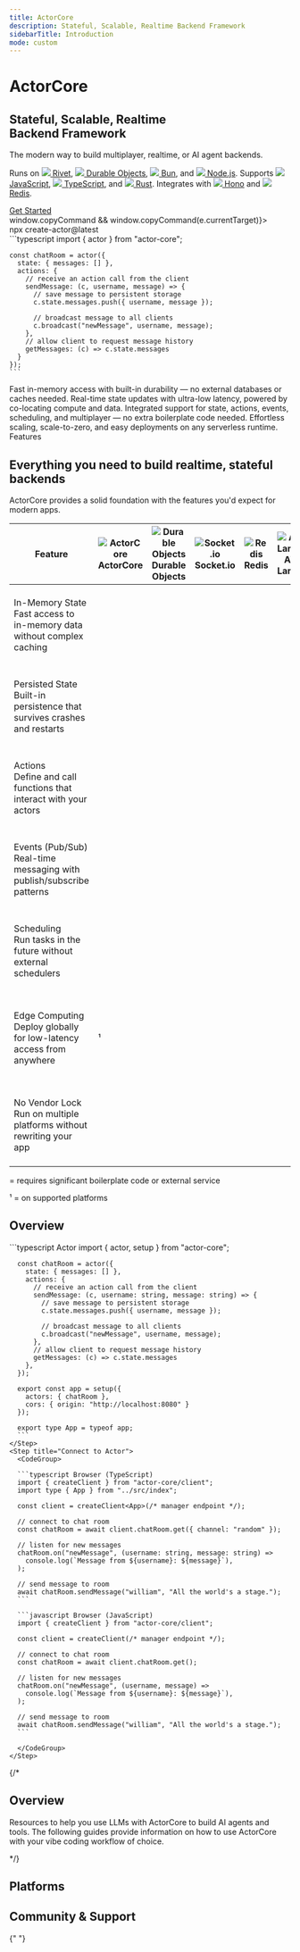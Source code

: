 ```yaml
---
title: ActorCore
description: Stateful, Scalable, Realtime Backend Framework
sidebarTitle: Introduction
mode: custom
---
```


<div className="landing-root">

<CardGroup cols={2}>
  <div>
    <h1 style={{ fontSize: "2.25rem", fontWeight: "bold", marginBottom: "0.5rem", color: "#ff4f00" }}>ActorCore</h1>
    <h2 style={{ fontSize: "2.25rem", marginBottom: "1rem", color: "white" }}>Stateful, Scalable, Realtime<br/>Backend Framework</h2>
    <p style={{ fontSize: "1.125rem", marginBottom: "1rem" }}>The modern way to build multiplayer, realtime, or AI agent backends.</p>
    <p style={{ fontSize: "1.125rem" }}>
      Runs on 
      <a class="platform-link no-break" href="/platforms/rivet"><img class="inline-icon" src="/images/platforms/rivet-white.svg" /> Rivet</a>, 
      <a class="platform-link no-break" href="/platforms/cloudflare-workers"><img class="inline-icon" src="/images/platforms/cloudflare-workers.svg" /> Durable Objects</a>, 
      <a class="platform-link no-break" href="/platforms/bun"><img class="inline-icon" src="/images/platforms/bun.svg" /> Bun</a>, and 
      <a class="platform-link no-break" href="/platforms/nodejs"><img class="inline-icon" src="/images/platforms/nodejs.svg" /> Node.js</a>.
	  Supports
      <a class="platform-link no-break" href="/clients/javascript"><img class="inline-icon" src="/images/clients/javascript.svg" /> JavaScript</a>, 
      <a class="platform-link no-break" href="/clients/javascript"><img class="inline-icon" src="/images/clients/typescript.svg" /> TypeScript</a>, and 
      <a class="platform-link no-break" href="/clients/rust"><img class="inline-icon" src="/images/clients/rust.svg" /> Rust</a>.
	  Integrates with 
      <a class="platform-link no-break" href="/integrations/hono"><img class="inline-icon" src="/images/platforms/hono.svg" /> Hono</a> and 
      <a class="platform-link no-break" href="/drivers/redis"><img class="inline-icon" src="/images/platforms/redis.svg" /> Redis</a>.
    </p> 
    <div className="buttons-container">
      <a href="/concepts/overview" className="button button-orange">Get Started</a>
      <div className="copy-command-container copy-command-button" 
        onClick={(e) => window.copyCommand && window.copyCommand(e.currentTarget)}>
        <div className="copy-command-text">
          npx create-actor@latest
        </div>
        <div className="icon-container">
          <div className="copy-icon"><Icon icon="copy" /></div>
          <div className="check-icon"><Icon icon="check" /></div>
        </div>
      </div>
    </div>
  </div>
  <div className="hero-code-block" style={{ marginTop: "-1.25rem" }}>
    ```typescript
    import { actor } from "actor-core";

    const chatRoom = actor({
	  state: { messages: [] },
      actions: {
        // receive an action call from the client
        sendMessage: (c, username, message) => {
          // save message to persistent storage
          c.state.messages.push({ username, message });

          // broadcast message to all clients
          c.broadcast("newMessage", username, message);
        },
		// allow client to request message history
		getMessages: (c) => c.state.messages
      }
    });
    ```
  </div>
</CardGroup>

<div style={{ height: "16px" }} />

<CardGroup cols={2}>
  <Card title="Persistent, In-Memory State" icon="floppy-disk">
    Fast in-memory access with built-in durability — no external databases or
    caches needed.
  </Card>
  <Card title="Ultra-Fast State Updates" icon="bolt">
    Real-time state updates with ultra-low latency, powered by co-locating
    compute and data.
  </Card>
  <Card title="Batteries Included" icon="hammer-brush">
    Integrated support for state, actions, events, scheduling, and multiplayer — no
    extra boilerplate code needed.
  </Card>
  <Card title="Serverless & Scalable" icon="microchip">
    Effortless scaling, scale-to-zero, and easy deployments on any serverless
    runtime.
  </Card>
</CardGroup>

<div style={{ height: "16px" }} />

<div class="text-left text-white text-xl font-semibold not-prose mt-8 mb-4">
  Features
</div>

<CardGroup cols={2}>
  <Card
    title="State"
    href="/concepts/state"
    icon="floppy-disk"
    horizontal={true}
  />
  <Card title="Actions" href="/concepts/actions" icon="bolt" horizontal={true} />
  <Card
    title="Events"
    href="/concepts/events"
    icon="tower-cell"
    horizontal={true}
  />
  <Card
    title="Scheduling"
    href="/concepts/schedule"
    icon="clock"
    horizontal={true}
  />
  <Card
    title="Connections & Multiplayer"
    href="/concepts/connections"
    icon="network-wired"
    horizontal={true}
  />
  <Card
    title="Metadata"
    href="/concepts/metadata"
    icon="tag"
    horizontal={true}
  />
</CardGroup>

<div style={{ height: "128px" }} />

<div class="text-center">
	<h2>Everything you need to build realtime, stateful backends</h2>
	<p>ActorCore provides a solid foundation with the features you'd expect for modern apps.</p>

  <div style={{ marginTop: "36px", marginBottom: "36px" }}>
    <table className="comparison-table">
      <thead>
        <tr>
          <th>Feature</th>
          <th>
            <img src="/images/platforms/actor-core.svg" alt="ActorCore" className="platform-logo" />
            ActorCore
          </th>
          <th>
            <img src="/images/platforms/cloudflare-workers.svg" alt="Durable Objects" className="platform-logo" />
            Durable Objects
          </th>
          <th>
            <img src="/images/platforms/socketio.svg" alt="Socket.io" className="platform-logo" />
            Socket.io
          </th>
          <th>
            <img src="/images/platforms/redis.svg" alt="Redis" className="platform-logo" />
            Redis
          </th>
          <th>
            <img src="/images/platforms/aws-lambda.svg" alt="AWS Lambda" className="platform-logo" />
            AWS Lambda
          </th>
        </tr>
      </thead>
      <tbody>
        <tr>
          <td>
            <div className="feature-wrapper">
              <div className="feature-header">
                <div className="feature-title">
                  <Icon icon="database" iconType="solid" style={{ color: "#ff4f00" }} />
                  In-Memory State
                </div>
              </div>
              <div className="feature-description">Fast access to in-memory data without complex caching</div>
            </div>
          </td>
          <td><div className="icon-container check"><Icon icon="check" iconType="solid" className="feature-icon" /></div></td>
          <td><div className="icon-container check"><Icon icon="check" iconType="solid" className="feature-icon" /></div></td>
          <td><div className="icon-container check"><Icon icon="check" iconType="solid" className="feature-icon" /></div></td>
          <td><div className="icon-container check"><Icon icon="check" iconType="solid" className="feature-icon" /></div></td>
          <td><div className="icon-container none"></div></td>
          <td className="mobile-only">
            <div className="mobile-platforms">
              <div className="platform-card">
                <div className="icon-container check"><Icon icon="check" iconType="solid" className="feature-icon" /></div>
                <span className="platform-name">ActorCore</span>
              </div>
              <div className="platform-card">
                <div className="icon-container check"><Icon icon="check" iconType="solid" className="feature-icon" /></div>
                <span className="platform-name">Durable Objects</span>
              </div>
              <div className="platform-card">
                <div className="icon-container check"><Icon icon="check" iconType="solid" className="feature-icon" /></div>
                <span className="platform-name">Socket.io</span>
              </div>
              <div className="platform-card">
                <div className="icon-container check"><Icon icon="check" iconType="solid" className="feature-icon" /></div>
                <span className="platform-name">Redis</span>
              </div>
              <div className="platform-card">
                <div className="icon-container none"></div>
                <span className="platform-name">AWS Lambda</span>
              </div>
            </div>
          </td>
        </tr>
        <tr>
          <td>
            <div className="feature-wrapper">
              <div className="feature-header">
                <div className="feature-title">
                  <Icon icon="hard-drive" iconType="solid" style={{ color: "#ff4f00" }} />
                  Persisted State
                </div>
              </div>
              <div className="feature-description">Built-in persistence that survives crashes and restarts</div>
            </div>
          </td>
          <td><div className="icon-container check"><Icon icon="check" iconType="solid" className="feature-icon" /></div></td>
          <td><div className="icon-container check"><Icon icon="check" iconType="solid" className="feature-icon" /></div></td>
          <td><div className="icon-container none"></div></td>
          <td><div className="icon-container none"></div></td>
          <td><div className="icon-container none"></div></td>
          <td className="mobile-only">
            <div className="mobile-platforms">
              <div className="platform-card">
                <div className="icon-container check"><Icon icon="check" iconType="solid" className="feature-icon" /></div>
                <span className="platform-name">ActorCore</span>
              </div>
              <div className="platform-card">
                <div className="icon-container check"><Icon icon="check" iconType="solid" className="feature-icon" /></div>
                <span className="platform-name">Durable Objects</span>
              </div>
              <div className="platform-card">
                <div className="icon-container none"></div>
                <span className="platform-name">Socket.io</span>
              </div>
              <div className="platform-card">
                <div className="icon-container none"></div>
                <span className="platform-name">Redis</span>
              </div>
              <div className="platform-card">
                <div className="icon-container none"></div>
                <span className="platform-name">AWS Lambda</span>
              </div>
            </div>
          </td>
        </tr>
        <tr>
          <td>
            <div className="feature-wrapper">
              <div className="feature-header">
                <div className="feature-title">
                  <Icon icon="bolt" iconType="solid" style={{ color: "#ff4f00" }} />
                  Actions
                </div>
              </div>
              <div className="feature-description">Define and call functions that interact with your actors</div>
            </div>
          </td>
          <td><div className="icon-container check"><Icon icon="check" iconType="solid" className="feature-icon" /></div></td>
          <td><div className="icon-container check"><Icon icon="check" iconType="solid" className="feature-icon" /></div></td>
          <td><div className="icon-container check"><Icon icon="check" iconType="solid" className="feature-icon" /></div></td>
          <td><div className="icon-container none"></div></td>
          <td><div className="icon-container check"><Icon icon="check" iconType="solid" className="feature-icon" /></div></td>
          <td className="mobile-only">
            <div className="mobile-platforms">
              <div className="platform-card">
                <div className="icon-container check"><Icon icon="check" iconType="solid" className="feature-icon" /></div>
                <span className="platform-name">ActorCore</span>
              </div>
              <div className="platform-card">
                <div className="icon-container check"><Icon icon="check" iconType="solid" className="feature-icon" /></div>
                <span className="platform-name">Durable Objects</span>
              </div>
              <div className="platform-card">
                <div className="icon-container check"><Icon icon="check" iconType="solid" className="feature-icon" /></div>
                <span className="platform-name">Socket.io</span>
              </div>
              <div className="platform-card">
                <div className="icon-container none"></div>
                <span className="platform-name">Redis</span>
              </div>
              <div className="platform-card">
                <div className="icon-container check"><Icon icon="check" iconType="solid" className="feature-icon" /></div>
                <span className="platform-name">AWS Lambda</span>
              </div>
            </div>
          </td>
        </tr>
        <tr>
          <td>
            <div className="feature-wrapper">
              <div className="feature-header">
                <div className="feature-title">
                  <Icon icon="tower-cell" iconType="solid" style={{ color: "#ff4f00" }} />
                  Events (Pub/Sub)
                </div>
              </div>
              <div className="feature-description">Real-time messaging with publish/subscribe patterns</div>
            </div>
          </td>
          <td><div className="icon-container check"><Icon icon="check" iconType="solid" className="feature-icon" /></div></td>
          <td><div className="icon-container partial"><Icon icon="minus" iconType="solid" className="feature-icon" /></div></td>
          <td><div className="icon-container check"><Icon icon="check" iconType="solid" className="feature-icon" /></div></td>
          <td><div className="icon-container check"><Icon icon="check" iconType="solid" className="feature-icon" /></div></td>
          <td><div className="icon-container none"></div></td>
          <td className="mobile-only">
            <div className="mobile-platforms">
              <div className="platform-card">
                <div className="icon-container check"><Icon icon="check" iconType="solid" className="feature-icon" /></div>
                <span className="platform-name">ActorCore</span>
              </div>
              <div className="platform-card">
                <div className="icon-container partial"><Icon icon="minus" iconType="solid" className="feature-icon" /></div>
                <span className="platform-name">Durable Objects</span>
              </div>
              <div className="platform-card">
                <div className="icon-container check"><Icon icon="check" iconType="solid" className="feature-icon" /></div>
                <span className="platform-name">Socket.io</span>
              </div>
              <div className="platform-card">
                <div className="icon-container check"><Icon icon="check" iconType="solid" className="feature-icon" /></div>
                <span className="platform-name">Redis</span>
              </div>
              <div className="platform-card">
                <div className="icon-container none"></div>
                <span className="platform-name">AWS Lambda</span>
              </div>
            </div>
          </td>
        </tr>
        <tr>
          <td>
            <div className="feature-wrapper">
              <div className="feature-header">
                <div className="feature-title">
                  <Icon icon="clock" iconType="solid" style={{ color: "#ff4f00" }} />
                  Scheduling
                </div>
              </div>
              <div className="feature-description">Run tasks in the future without external schedulers</div>
            </div>
          </td>
          <td><div className="icon-container check"><Icon icon="check" iconType="solid" className="feature-icon" /></div></td>
          <td><div className="icon-container partial"><Icon icon="minus" iconType="solid" className="feature-icon" /></div></td>
          <td><div className="icon-container none"></div></td>
          <td><div className="icon-container none"></div></td>
          <td><div className="icon-container partial"><Icon icon="minus" iconType="solid" className="feature-icon" /></div></td>
          <td className="mobile-only">
            <div className="mobile-platforms">
              <div className="platform-card">
                <div className="icon-container check"><Icon icon="check" iconType="solid" className="feature-icon" /></div>
                <span className="platform-name">ActorCore</span>
              </div>
              <div className="platform-card">
                <div className="icon-container partial"><Icon icon="minus" iconType="solid" className="feature-icon" /></div>
                <span className="platform-name">Durable Objects</span>
              </div>
              <div className="platform-card">
                <div className="icon-container none"></div>
                <span className="platform-name">Socket.io</span>
              </div>
              <div className="platform-card">
                <div className="icon-container none"></div>
                <span className="platform-name">Redis</span>
              </div>
              <div className="platform-card">
                <div className="icon-container partial"><Icon icon="minus" iconType="solid" className="feature-icon" /></div>
                <span className="platform-name">AWS Lambda</span>
              </div>
            </div>
          </td>
        </tr>
        <tr>
          <td>
            <div className="feature-wrapper">
              <div className="feature-header">
                <div className="feature-title">
                  <Icon icon="globe" iconType="solid" style={{ color: "#ff4f00" }} />
                  Edge Computing
                </div>
              </div>
              <div className="feature-description">Deploy globally for low-latency access from anywhere</div>
            </div>
          </td>
          <td><div className="icon-container check"><Icon icon="check" iconType="solid" className="feature-icon" /></div>¹</td>
          <td><div className="icon-container check"><Icon icon="check" iconType="solid" className="feature-icon" /></div></td>
          <td><div className="icon-container none"></div></td>
          <td><div className="icon-container none"></div></td>
          <td><div className="icon-container check"><Icon icon="check" iconType="solid" className="feature-icon" /></div></td>
          <td className="mobile-only">
            <div className="mobile-platforms">
              <div className="platform-card">
                <div className="icon-container check"><Icon icon="check" iconType="solid" className="feature-icon" /></div>
                <span className="platform-name">ActorCore ¹</span>
              </div>
              <div className="platform-card">
                <div className="icon-container check"><Icon icon="check" iconType="solid" className="feature-icon" /></div>
                <span className="platform-name">Durable Objects</span>
              </div>
              <div className="platform-card">
                <div className="icon-container none"></div>
                <span className="platform-name">Socket.io</span>
              </div>
              <div className="platform-card">
                <div className="icon-container none"></div>
                <span className="platform-name">Redis</span>
              </div>
              <div className="platform-card">
                <div className="icon-container check"><Icon icon="check" iconType="solid" className="feature-icon" /></div>
                <span className="platform-name">AWS Lambda</span>
              </div>
            </div>
          </td>
        </tr>
        <tr>
          <td>
            <div className="feature-wrapper">
              <div className="feature-header">
                <div className="feature-title">
                  <Icon icon="unlock" iconType="solid" style={{ color: "#ff4f00" }} />
                  No Vendor Lock
                </div>
              </div>
              <div className="feature-description">Run on multiple platforms without rewriting your app</div>
            </div>
          </td>
          <td><div className="icon-container check"><Icon icon="check" iconType="solid" className="feature-icon" /></div></td>
          <td><div className="icon-container none"></div></td>
          <td><div className="icon-container check"><Icon icon="check" iconType="solid" className="feature-icon" /></div></td>
          <td><div className="icon-container check"><Icon icon="check" iconType="solid" className="feature-icon" /></div></td>
          <td><div className="icon-container none"></div></td>
          <td className="mobile-only">
            <div className="mobile-platforms">
              <div className="platform-card">
                <div className="icon-container check"><Icon icon="check" iconType="solid" className="feature-icon" /></div>
                <span className="platform-name">ActorCore</span>
              </div>
              <div className="platform-card">
                <div className="icon-container none"></div>
                <span className="platform-name">Durable Objects</span>
              </div>
              <div className="platform-card">
                <div className="icon-container check"><Icon icon="check" iconType="solid" className="feature-icon" /></div>
                <span className="platform-name">Socket.io</span>
              </div>
              <div className="platform-card">
                <div className="icon-container check"><Icon icon="check" iconType="solid" className="feature-icon" /></div>
                <span className="platform-name">Redis</span>
              </div>
              <div className="platform-card">
                <div className="icon-container none"></div>
                <span className="platform-name">AWS Lambda</span>
              </div>
            </div>
          </td>
        </tr>
      </tbody>
    </table>
  </div>

  <p><Icon icon="minus" iconType="solid" color="#FF4F00" /> = requires significant boilerplate code or external service</p>
  <p>¹ = on supported platforms</p>
</div>

<div style={{ height: "96px" }} />

<h2 class="text-white text-2xl font-semibold not-prose mt-8 mb-4">
  Overview
</h2>

<Steps>
    <Step title="Create Actor">
      ```typescript Actor
      import { actor, setup } from "actor-core";

      const chatRoom = actor({
		state: { messages: [] },
        actions: {
          // receive an action call from the client
          sendMessage: (c, username: string, message: string) => {
            // save message to persistent storage
            c.state.messages.push({ username, message });

            // broadcast message to all clients
            c.broadcast("newMessage", username, message);
          },
          // allow client to request message history
          getMessages: (c) => c.state.messages
        },
      });

	  export const app = setup({
        actors: { chatRoom },
        cors: { origin: "http://localhost:8080" }
      });

      export type App = typeof app;
      ```
    </Step>
    <Step title="Connect to Actor">
      <CodeGroup>

      ```typescript Browser (TypeScript)
      import { createClient } from "actor-core/client";
      import type { App } from "../src/index";

      const client = createClient<App>(/* manager endpoint */);

      // connect to chat room
      const chatRoom = await client.chatRoom.get({ channel: "random" });

      // listen for new messages
      chatRoom.on("newMessage", (username: string, message: string) =>
        console.log(`Message from ${username}: ${message}`),
      );

      // send message to room
      await chatRoom.sendMessage("william", "All the world's a stage.");
      ```

      ```javascript Browser (JavaScript)
      import { createClient } from "actor-core/client";

      const client = createClient(/* manager endpoint */);

      // connect to chat room
      const chatRoom = await client.chatRoom.get();

      // listen for new messages
      chatRoom.on("newMessage", (username, message) =>
        console.log(`Message from ${username}: ${message}`),
      );

      // send message to room
      await chatRoom.sendMessage("william", "All the world's a stage.");
      ```

      </CodeGroup>
    </Step>

</Steps>

{/*

<h2 class="text-white text-2xl font-semibold not-prose mt-8 mb-4">
  Overview
</h2>

Resources to help you use LLMs with ActorCore to build AI agents and tools. The following guides provide information on how to use ActorCore with your vibe coding workflow of choice.

<CardGroup cols={3}>
  <Card title="Cursor" href="/llm/cursor" horizontal={true} />
  <Card title="Windsurf" href="/llm/windsurf" horizontal={true} />
  <Card title="Claude Code" href="/llm/claude" horizontal={true} />
  <Card title="llms.txt" href="/llm/llms" horizontal={true} />
  <Card title="llms-full.txt" href="/llm/llms-full" horizontal={true} />
  <Card title="prompt.txt" href="/llm/prompt" horizontal={true} />
</CardGroup>

*/}

<h2 class="text-white text-2xl font-semibold not-prose mt-8 mb-4">
  Platforms
</h2>

<CardGroup cols={4}>
	<Card title="Rivet" href="/platforms/rivet" horizontal={true} />
	<Card title="Durable Objects" href="/platforms/cloudflare-workers" horizontal={true} />
	<Card title="Bun" href="/platforms/bun" horizontal={true} />
	<Card title="Node.js" href="/platforms/nodejs" horizontal={true} />
</CardGroup>

<h2 class="text-white text-2xl font-semibold not-prose mt-8 mb-4">
  Community & Support
</h2>

{" "}

<CardGroup cols={3}>
  <Card
    title="GitHub Discussions"
    icon="github"
    horizontal={true}
    href="https://github.com/rivet-gg/actor-core/discussions"
  />
  <Card
    title="GitHub Issues"
    icon="github"
    horizontal={true}
    href="https://github.com/rivet-gg/actor-core/issues"
  />
  <Card
    title="X"
    icon="x-twitter"
    horizontal={true}
    href="https://x.com/rivet_gg"
  />
  <Card
    title="Bluesky"
    icon="bluesky"
    horizontal={true}
    href="https://bsky.app/profile/rivet.gg"
  />
  <Card
    title="Discord"
    icon="discord"
    horizontal={true}
    href="https://rivet.gg/discord"
  />
</CardGroup>

</div>